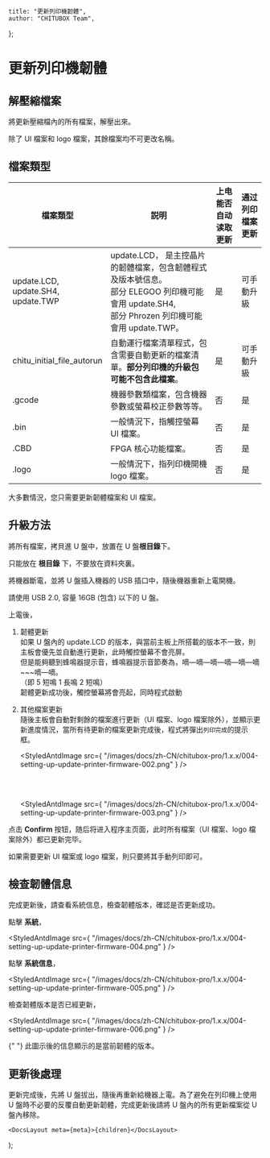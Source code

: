 
	title: "更新列印機韌體",
	author: "CHITUBOX Team",
};

# 更新列印機韌體

## 解壓縮檔案

將更新壓縮檔內的所有檔案，解壓出來。

<ImageContainer>
	<StyledAntdImage
		src={
			"/images/docs/zh-CN/chitubox-pro/1.x.x/004-setting-up-update-printer-firmware-001.png"
		}
	/>
</ImageContainer>

<Admonition type="warning" title="警告">
	除了 UI 檔案和 logo 檔案，其餘檔案均不可更改名稱。
</Admonition>

## 檔案類型

| 檔案類型                                        | 説明                                                                                                                                                       | 上电能否自动读取更新 | 通过列印檔案更新 |
| ----------------------------------------------- | ---------------------------------------------------------------------------------------------------------------------------------------------------------- | -------------------- | ---------------- |
| update.LCD, <br /> update.SH4,<br /> update.TWP | update.LCD， 是主控晶片的韌體檔案，包含韌體程式及版本號信息。<br /> 部分 ELEGOO 列印機可能會用 update.SH4, <br /> 部分 Phrozen 列印機可能會用 update.TWP。 | 是                   | 可手動升級       |
| chitu_initial_file_autorun                      | 自動運行檔案清單程式，包含需要自動更新的檔案清單。**部分列印機的升級包可能不包含此檔案**。                                                                 | 是                   | 可手動升級       |
| .gcode                                          | 機器參數類檔案，包含機器參數或螢幕校正參數等等。                                                                                                           | 否                   | 是               |
| .bin                                            | 一般情況下，指觸控螢幕 UI 檔案。                                                                                                                           | 否                   | 是               |
| .CBD                                            | FPGA 核心功能檔案。                                                                                                                                        | 否                   | 是               |
| .logo                                           | 一般情況下，指列印機開機 logo 檔案。                                                                                                                       | 否                   | 是               |

<Admonition type="tip" title="提示">
	大多數情況，您只需要更新韌體檔案和 UI 檔案。
</Admonition>

## 升級方法

將所有檔案，拷貝進 U 盤中，放置在 U 盤**根目錄**下。

<Admonition type="warning" title="警告">
	只能放在 <b>根目錄</b> 下，不要放在資料夾裏。
</Admonition>

將機器斷電，並將 U 盤插入機器的 USB 插口中，隨後機器重新上電開機。

<Admonition type="note" title="注意">
	請使用 USB 2.0, 容量 16GB (包含) 以下的 U 盤。
</Admonition>

上電後，

1. 韌體更新 <br />
   如果 U 盤內的 update.LCD 的版本，與當前主板上所搭載的版本不一致，則主板會優先並自動進行更新，此時觸控螢幕不會亮屏。 <br />
   但是能夠聽到蜂鳴器提示音，蜂鳴器提示音節奏為，嘀—嘀—嘀—嘀—嘀—嘀~~~嘀—嘀。 <br />
   （即 5 短鳴 1 長鳴 2 短鳴） <br />
   韌體更新成功後，觸控螢幕將會亮起，同時程式啟動 <br />

1. 其他檔案更新 <br />
   隨後主板會自動對剩餘的檔案進行更新（UI 檔案、logo 檔案除外），並顯示更新進度情況，當所有待更新的檔案更新完成後，程式將彈出`列印完成`的提示框。

    <StyledAntdImage
    	src={
    		"/images/docs/zh-CN/chitubox-pro/1.x.x/004-setting-up-update-printer-firmware-002.png"
    	}
    />

    <br />
    <br />

    <StyledAntdImage
    	src={
    		"/images/docs/zh-CN/chitubox-pro/1.x.x/004-setting-up-update-printer-firmware-003.png"
    	}
    />

点击 **Confirm** 按钮，随后将进入程序主页面，此时所有檔案（UI 檔案、logo 檔案除外）都已更新完毕。

<Admonition type="note" title="注意">
	如果需要更新 UI 檔案或 logo 檔案，則只要將其手動列印即可。
</Admonition>

## 檢查韌體信息

完成更新後，請查看系統信息，檢查韌體版本，確認是否更新成功。

點擊 **系統**，

<StyledAntdImage
	src={
		"/images/docs/zh-CN/chitubox-pro/1.x.x/004-setting-up-update-printer-firmware-004.png"
	}
/>

點擊 **系統信息**，

<StyledAntdImage
	src={
		"/images/docs/zh-CN/chitubox-pro/1.x.x/004-setting-up-update-printer-firmware-005.png"
	}
/>

檢查韌體版本是否已經更新，

<StyledAntdImage
	src={
		"/images/docs/zh-CN/chitubox-pro/1.x.x/004-setting-up-update-printer-firmware-006.png"
	}
/>

<p>
	<StyledAntdImage
		src={
			"/images/docs/zh-CN/chitubox-pro/1.x.x/004-setting-up-update-printer-firmware-007.png"
		}
		style={{ width: 50 }}
	/>{" "}
	此圖示後的信息顯示的是當前韌體的版本。
</p>

## 更新後處理

更新完成後，先將 U 盤拔出，隨後再重新給機器上電。為了避免在列印機上使用 U 盤時不必要的反覆自動更新韌體，完成更新後請將 U 盤內的所有更新檔案從 U 盤內移除。

	<DocsLayout meta={meta}>{children}</DocsLayout>
);
